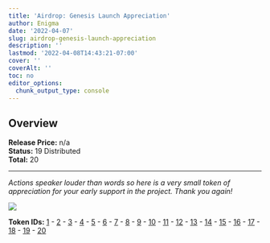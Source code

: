 ```yaml
---
title: 'Airdrop: Genesis Launch Appreciation'
author: Enigma
date: '2022-04-07'
slug: airdrop-genesis-launch-appreciation
description: ''
lastmod: '2022-04-08T14:43:21-07:00'
cover: ''
coverAlt: ''
toc: no
editor_options: 
  chunk_output_type: console
---
```



## Overview

**Release Price:** n/a  
**Status:** 19 Distributed  
**Total:** 20

<hr> 

*Actions speaker louder than words so here is a very small token of appreciation for your early support in the project. Thank you again!*


![](https://skyharbor.mo.cloudinary.net/card/https://cloudflare-ipfs.com/ipfs/bafybeichkmljapbe6zmwx2gk22pngrsiptf7tkz5afa4tkkylsbgh5s6ee?resource_type=image)


**Token IDs:** [1](https://explorer.ergoplatform.com/en/token/94205bb13342da12887ef51314324ee17c0f3e337ae48bf102712e13c7eda5ac) - [2](https://explorer.ergoplatform.com/en/token/c11531bb89d0fbc36330c2042453dfc06f6de0fbf8913d2add497e8b6414e0dc) - [3](https://explorer.ergoplatform.com/en/token/c30eeaf0eec8c5cb9f090c64e049b9439ca4bb6a55bd6bb2dc470f72bd00315d) - [4](https://explorer.ergoplatform.com/en/token/5764c92fad618cad46c1a45e858348cb17881e0c769d5c54872744df0672ad06) - [5](https://explorer.ergoplatform.com/en/token/69902025d0099fc0644ee56bb1601f608bd3ee95fb5338a4c2dce8648309dcab) - [6](https://explorer.ergoplatform.com/en/token/aa30e7473f1963753fa657163cdd16537a5e662a0ad0b2f317b03c718e2ae9cf) - [7](https://explorer.ergoplatform.com/en/token/872564d6d713bf86f0cfe931b43b7a8eb60a6a142d5da5874a63b0307778a405) - [8](https://explorer.ergoplatform.com/en/token/056cba97d7e56b9cfe0c5f43de92c5818e408a9d9c9867620de01c050d7e4f4d) - [9](https://explorer.ergoplatform.com/en/token/3a47805b2862e02abf14cf52d3e9ee3f3a3ee9365a11e46ff227a7f66da8fb9a) - [10](https://explorer.ergoplatform.com/en/token/04aef02c9de57dbe10b95b8cb7b1d0d1db19845ab874075d2e98bad9782e09a2) - [11](https://explorer.ergoplatform.com/en/token/ca2d9dd4b67a12e31f9442e1140b5eaeeac1f1563694861b2f9467fd78cb3c83) - [12](https://explorer.ergoplatform.com/en/token/a4689a578f641a56930fb90ed2d01d7f82d2b2100de157ef7dd406912b2e0807) - [13](https://explorer.ergoplatform.com/en/token/2730e157a8c224c012ea093435d37cf406e38d280e80ea9c4dc11f6afe1e8027) - [14](https://explorer.ergoplatform.com/en/token/21a49819f411a8b2c8e0ac683e844de0e9701fc5f9583548e5e40d0f06d3a5f1) - [15](https://explorer.ergoplatform.com/en/token/88fe83a1febefcfa65ae67a048789bad0636a09079d0f19c09db6199ecb0980e) - [16](https://explorer.ergoplatform.com/en/token/b162f4838994079f84ef87020bb336e90908e72780817a6814af238a0122492a) - [17](https://explorer.ergoplatform.com/en/token/c834c5d7439ec18103927f02336644248319dc6c0402b59256abc1983a99789a) - [18](https://explorer.ergoplatform.com/en/token/254c7b30af28ece22ecba395675519bc08b7ea9db79ebcfafeb4989d62acce0a) - [19](https://explorer.ergoplatform.com/en/token/3b88aa223d61a7640ba489fbcfa1f13f8284d8d611d5e361ab1c0d01d91124da) - [20](https://explorer.ergoplatform.com/en/issued-tokens?searchQuery=9e5f8108ae6c1c1843e3531f615dd4b78f8851fd72042b8b9eb911ef43239c7f)

